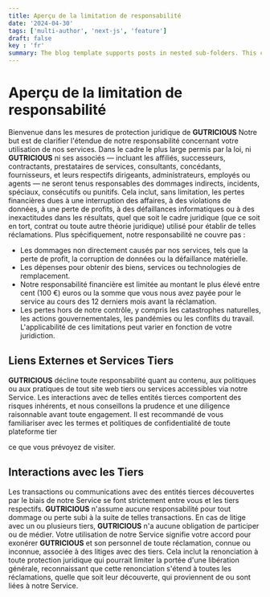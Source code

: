 ```yaml
---
title: Aperçu de la limitation de responsabilité
date: '2024-04-30'
tags: ['multi-author', 'next-js', 'feature']
draft: false
key : 'fr'
summary: The blog template supports posts in nested sub-folders. This can be used to group posts of similar content e.g. a multi-part course.
---
```


# Aperçu de la limitation de responsabilité

Bienvenue dans les mesures de protection juridique de **GUTRICIOUS** Notre but est de clarifier l'étendue de notre responsabilité concernant votre utilisation de nos services. Dans le cadre le plus large permis par la loi, ni **GUTRICIOUS** ni ses associés — incluant les affiliés, successeurs, contractants, prestataires de services, consultants, concédants, fournisseurs, et leurs respectifs dirigeants, administrateurs, employés ou agents — ne seront tenus responsables des dommages indirects, incidents, spéciaux, consécutifs ou punitifs. Cela inclut, sans limitation, les pertes financières dues à une interruption des affaires, à des violations de données, à une perte de profits, à des défaillances informatiques ou à des inexactitudes dans les résultats, quel que soit le cadre juridique (que ce soit en tort, contrat ou toute autre théorie juridique) utilisé pour établir de telles réclamations. Plus spécifiquement, notre responsabilité ne couvre pas :

- Les dommages non directement causés par nos services, tels que la perte de profit, la corruption de données ou la défaillance matérielle.
- Les dépenses pour obtenir des biens, services ou technologies de remplacement.
- Notre responsabilité financière est limitée au montant le plus élevé entre cent (100 €) euros ou la somme que vous nous avez payée pour le service au cours des 12 derniers mois avant la réclamation.
- Les pertes hors de notre contrôle, y compris les catastrophes naturelles, les actions gouvernementales, les pandémies ou les conflits du travail. L'applicabilité de ces limitations peut varier en fonction de votre juridiction.

## Liens Externes et Services Tiers

**GUTRICIOUS** décline toute responsabilité quant au contenu, aux politiques ou aux pratiques de tout site web tiers ou services accessibles via notre Service. Les interactions avec de telles entités tierces comportent des risques inhérents, et nous conseillons la prudence et une diligence raisonnable avant toute engagement. Il est recommandé de vous familiariser avec les termes et politiques de confidentialité de toute plateforme tier

ce que vous prévoyez de visiter.

## Interactions avec les Tiers

Les transactions ou communications avec des entités tierces découvertes par le biais de notre Service se font strictement entre vous et les tiers respectifs. **GUTRICIOUS** n'assume aucune responsabilité pour tout dommage ou perte subi à la suite de telles transactions. En cas de litige avec un ou plusieurs tiers, **GUTRICIOUS** n'a aucune obligation de participer ou de médier. Votre utilisation de notre Service signifie votre accord pour exonérer **GUTRICIOUS** et son personnel de toute réclamation, connue ou inconnue, associée à des litiges avec des tiers. Cela inclut la renonciation à toute protection juridique qui pourrait limiter la portée d'une libération générale, reconnaissant que cette renonciation s'étend à toutes les réclamations, quelle que soit leur découverte, qui proviennent de ou sont liées à notre Service.
